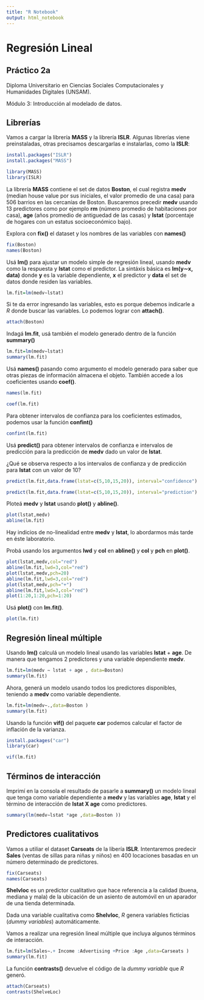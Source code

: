 ```yaml
---
title: "R Notebook"
output: html_notebook
---
```


# Regresión Lineal
## Práctico 2a
Diploma Universitario en Ciencias Sociales Computacionales y Humanidades Digitales (UNSAM).

Módulo 3: Introducción al modelado de datos.

## Librerías

Vamos a cargar la librería **MASS** y la librería **ISLR**. Algunas librerías viene preinstaladas, otras precisamos descargarlas e instalarlas, como la **ISLR**:


```r
install.packages("ISLR")
install.packages("MASS")
```

```r
library(MASS)
library(ISLR)
```

La librería **MASS** contiene el set de datos **Boston**, el cual registra **medv** (median house value por sus iniciales, el valor promedio de una casa) para 506 barrios en las cercanías de Boston. Buscaremos precedir **medv** usando 13 predictores como por ejemplo **rm** (número promedio de habitaciones por casa), **age** (años promedio de antiguedad de las casas) y **lstat** (porcentaje de hogares con un estatus socioeconómico bajo).

Explora con **fix()** el dataset y los nombres de las variables con **names()**

```r
fix(Boston)
names(Boston)
```
Usá **lm()** para ajustar un modelo simple de regresión lineal, usando **medv** como la respuesta y **lstat** como el predictor. La sintáxis básica es **lm(y∼x, data)** donde **y** es la variable dependiente, **x** el predictor y **data** el set de datos donde residen las variables.

```r
lm.fit=lm(medv∼lstat)
```

Si te da error ingresando las variables, esto es porque debemos indicarle a *R* donde buscar las variables. Lo podemos lograr con **attach()**.

```r
attach(Boston)
```

Indagá **lm.fit**, usá también el modelo generado dentro de la función **summary()**

```r
lm.fit=lm(medv∼lstat)
summary(lm.fit)
```


Usá **names()** pasando como argumento el modelo generado para saber que otras piezas de información almacena el objeto. También accede a los coeficientes usando **coef()**.

```r
names(lm.fit)
```

```r
coef(lm.fit)
```

Para obtener intervalos de confianza para los coeficientes estimados, podemos usar la función **confint()**

```r
confint(lm.fit)
```

Usá **predict()** para obtener intervalos de confianza e intervalos de predicción para la predicción de **medv** dado un valor de **lstat**.

¿Qué se observa respecto a los intervalos de confianza y de predicción para **lstat** con un valor de 10?

```r
predict(lm.fit,data.frame(lstat=c(5,10,15,20)), interval="confidence")
```

```r
predict(lm.fit,data.frame(lstat=c(5,10,15,20)), interval="prediction")
```

Ploteá **medv** y **lstat** usando **plot()** y **abline()**.

```r
plot(lstat,medv)
abline(lm.fit)
```

Hay indicios de no-linealidad entre **medv** y **lstat**, lo abordarmos más tarde en éste laboratorio.

Probá usando los argumentos **lwd** y **col** en **abline()** y **col** y **pch** en **plot()**.

```r
plot(lstat,medv,col="red")
abline(lm.fit,lwd=3,col="red")
plot(lstat,medv,pch=20)
abline(lm.fit,lwd=3,col="red")
plot(lstat,medv,pch="+")
abline(lm.fit,lwd=3,col="red")
plot(1:20,1:20,pch=1:20)
```

Usá **plot()** con **lm.fit()**.

```r
plot(lm.fit)
```

## Regresión lineal múltiple

Usando **lm()** calculá un modelo lineal usando las variables **lstat** + **age**. De manera que tengamos 2 predictores y una variable dependiente **medv**.

```r
lm.fit=lm(medv ∼ lstat + age , data=Boston)
summary(lm.fit)
```

Ahora, generá un modelo usando todos los predictores disponibles, teniendo a **medv** como variable dependiente.

```r
lm.fit=lm(medv∼.,data=Boston )
summary(lm.fit)
```
Usando la función **vif()** del paquete **car** podemos calcular el factor de inflación de la varianza.

```r
install.packages("car")
library(car)
```

```r

vif(lm.fit)
```
## Términos de interacción

Imprimí en la consola el resultado de pasarle a **summary()** un modelo lineal que tenga como variable dependiente a **medv** y las variables **age**, **lstat** y el término de interacción de **lstat X age** como predictores.

```r
summary(lm(medv∼lstat *age ,data=Boston ))
```

## Predictores cualitativos

Vamos a utiliar el dataset **Carseats** de la libería **ISLR**. Intentaremos predecir **Sales** (ventas de sillas para niñas y niños) en 400 locaciones basadas en un número determinado de predictores.

```r
fix(Carseats)
names(Carseats)
```

**Shelvloc** es un predictor cualitativo que hace referencia a la calidad (buena, mediana y mala) de la ubicación de un asiento de automóvil en un aparador de una tienda determinada.

Dada una variable cualitativa como **Shelvloc**, *R* genera variables ficticias (*dummy variables*) automáticamente.

Vamos a realizar una regresión lineal múltiple que incluya algunos términos de interacción.

```r
lm.fit=lm(Sales∼.+ Income :Advertising +Price :Age ,data=Carseats )
summary(lm.fit)
```
La función **contrasts()** devuelve el código de la *dummy variable* que *R* generó.

```r
attach(Carseats)
contrasts(ShelveLoc)
```

